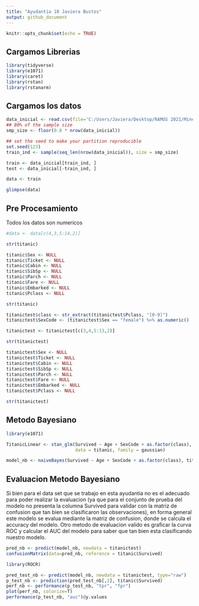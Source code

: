 ```yaml
---
title: "Ayudantia 10 Javiera Bustos"
output: github_document
---
```


```r
knitr::opts_chunk$set(echo = TRUE)
```

## Cargamos Librerias

```r
library(tidyverse)
library(e1071)
library(caret)
library(rstan)
library(rstanarm)
```


## Cargamos los datos 

```r
data_inicial <- read.csv(file='C:/Users/Javiera/Desktop/RAMOS 2021/Minería/proyectos_mineria/Actividad_A10/UCI_Credit_Card.csv')
## 80% of the sample size
smp_size <- floor(0.8 * nrow(data_inicial))

## set the seed to make your partition reproducible
set.seed(123)
train_ind <- sample(seq_len(nrow(data_inicial)), size = smp_size)

train <- data_inicial[train_ind, ]
test <- data_inicial[-train_ind, ]

data <- train
```

```r
glimpse(data)
```

## Pre Procesamiento  
Todos los datos son numericos 
```r

#data <- data[c(4,3,5:14,2)]

str(titanic)

titanic$Sex <- NULL
titanic$Ticket <- NULL
titanic$Cabin <- NULL
titanic$SibSp <- NULL
titanic$Parch <- NULL
titanic$Fare <- NULL
titanic$Embarked <- NULL
titanic$Pclass <- NULL

str(titanic)
```


```r
titanictest$class <- str_extract(titanictest$Pclass, "[0-9]")
titanictest$SexCode <- (titanictest$Sex == "female") %>% as.numeric()

titanictest <- titanictest[c(3,4,5:13,2)]

str(titanictest)

titanictest$Sex <- NULL
titanictest$Ticket <- NULL
titanictest$Cabin <- NULL
titanictest$SibSp <- NULL
titanictest$Parch <- NULL
titanictest$Fare <- NULL
titanictest$Embarked <- NULL
titanictest$Pclass <- NULL

str(titanictest)
```

## Metodo Bayesiano

```r
library(e1071)

TitanicLinear <- stan_glm(Survived ~ Age + SexCode + as.factor(class), 
                          data = titanic, family = gaussian)

model_nb <- naiveBayes(Survived ~ Age + SexCode + as.factor(class), titanic, laplace=1)
```

## Evaluacion Metodo Bayesiano

Si bien para el data set que se trabajo en esta ayudantia no es el adecuado para poder realizar la evaluacion (ya que para el conjunto de prueba del modelo no presenta la columna Survived para validar con la matriz de confusion que tan bien se clasificaron las observaciones), en forma general este modelo se evalua mediante la matriz de confusion, donde se calcula el accuracy del modelo. Otro metodo de evaluacion valido es graficar la curva ROC y calcular el AUC del modelo para saber que tan bien esta clasificando nuestro modelo.

```r
pred_nb <- predict(model_nb, newdata = titanictest)
confusionMatrix(data=pred_nb, reference = titanic$Survived)
```

```r
library(ROCR)

pred_test_nb <- predict(model_nb, newdata = titanictest, type="raw")
p_test_nb <- prediction(pred_test_nb[,2], titanic$Survived)
perf_nb <- performance(p_test_nb, "tpr", "fpr")
plot(perf_nb, colorize=T)
performance(p_test_nb, "auc")@y.values
```

